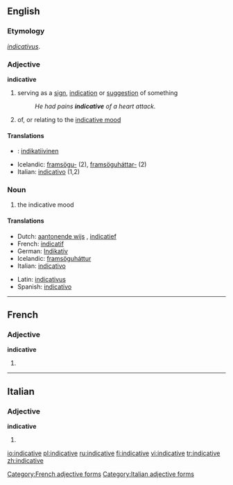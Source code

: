 ==English==
===Etymology===
{{L.}} ''[[indicativus]]''.

===Adjective===
'''indicative'''
# serving as a [[sign]], [[indication]] or [[suggestion]] of something
#:''He had pains '''indicative''' of a heart attack.''
#{{grammar}} of, or relating to the [[indicative mood]]

====Translations====
{{top}}
*{{fi}}: [[indikatiivinen]]
*Icelandic: [[framsögu-]] (2), [[framsöguháttar-]] (2)
*Italian: [[indicativo]] (1,2)
{{mid}}
{{bottom}}

===Noun===
{{en-noun|-}}
#{{grammar}} the indicative mood

====Translations====
{{top}}
*Dutch: [[aantonende wijs]] {{m}}, [[indicatief]] {{m}}
*French: [[indicatif]] {{m}}
*German: [[Indikativ]] {{m}}
*Icelandic: [[framsöguháttur]] {{m}}
*Italian: [[indicativo]] {{m}}
{{mid}}
*Latin: [[indicativus]]
*Spanish: [[indicativo]]
{{bottom}}
----

==French==
===Adjective===
'''indicative'''
#{{feminine of|indicatif}}

[[Category:French adjective forms]]

----
==Italian==
===Adjective===
'''indicative''' {{p}}
# {{feminine of|indicativo#Adjective|indicativo}}

[[Category:Italian adjective forms]]

[[io:indicative]]
[[pl:indicative]]
[[ru:indicative]]
[[fi:indicative]]
[[vi:indicative]]
[[tr:indicative]]
[[zh:indicative]]
